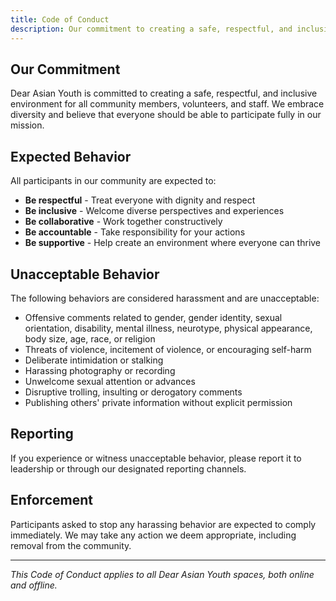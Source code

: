 ```yaml
---
title: Code of Conduct
description: Our commitment to creating a safe, respectful, and inclusive environment.
---
```


## Our Commitment

Dear Asian Youth is committed to creating a safe, respectful, and inclusive environment for all community members, volunteers, and staff. We embrace diversity and believe that everyone should be able to participate fully in our mission.

## Expected Behavior

All participants in our community are expected to:

- **Be respectful** - Treat everyone with dignity and respect
- **Be inclusive** - Welcome diverse perspectives and experiences
- **Be collaborative** - Work together constructively
- **Be accountable** - Take responsibility for your actions
- **Be supportive** - Help create an environment where everyone can thrive

## Unacceptable Behavior

The following behaviors are considered harassment and are unacceptable:

- Offensive comments related to gender, gender identity, sexual orientation, disability, mental illness, neurotype, physical appearance, body size, age, race, or religion
- Threats of violence, incitement of violence, or encouraging self-harm
- Deliberate intimidation or stalking
- Harassing photography or recording
- Unwelcome sexual attention or advances
- Disruptive trolling, insulting or derogatory comments
- Publishing others' private information without explicit permission

## Reporting

If you experience or witness unacceptable behavior, please report it to leadership or through our designated reporting channels.

## Enforcement

Participants asked to stop any harassing behavior are expected to comply immediately. We may take any action we deem appropriate, including removal from the community.

---

*This Code of Conduct applies to all Dear Asian Youth spaces, both online and offline.*
